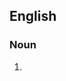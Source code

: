 ==English==

===Noun===
{{head|en|noun plural form|head=[[blood]] [[relative]]s}}

# {{plural of|blood relative|lang=en}}